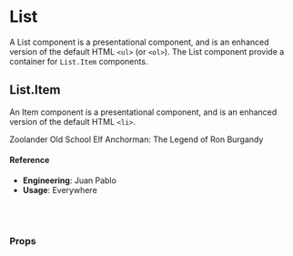 
<Meta title="🛠 Utilities/UI Convenience/List" component={List} />

# List

A List component is a presentational component, and is an enhanced version of the default HTML `<ul>` (or `<ol>`). The List component provide a container for `List.Item` components.

## List.Item

An Item component is a presentational component, and is an enhanced version of the default HTML `<li>`.

<Canvas>
  <Story name="default">
    <List
      border={select(
        'border',
        {
          dot: 'dot',
          line: 'line',
          none: null,
        },
        null
      )}
      type={select(
        'type',
        {
          bullet: 'bullet',
          inline: 'inline',
          number: 'number',
          none: null,
        },
        'bullet'
      )}
      size={select(
        'size',
        {
          lg: 'lg',
          md: 'md',
          sm: 'sm',
          xs: 'xs',
        },
        null
      )}
    >
      <List.Item>
        <Text>Zoolander</Text>
      </List.Item>
      <List.Item>
        <Text>Old School</Text>
      </List.Item>
      <List.Item>
        <Text>Elf</Text>
      </List.Item>
      <List.Item>
        <Text>Anchorman: The Legend of Ron Burgandy</Text>
      </List.Item>
    </List>
  </Story>
</Canvas>

#### Reference

- **Engineering**: Juan Pablo
- **Usage**: Everywhere

<br />
<br />

### Props

<ArgsTable of={List} />
